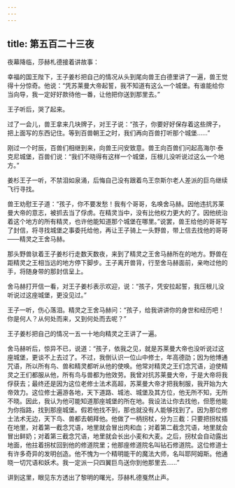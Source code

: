 ```yaml
---
---
---
```

title: 第五百二十三夜
---






夜幕降临，莎赫札德接着讲故事：





幸福的国王陛下，王子姜杉把自己的情况从头到尾向兽王白德里讲了一遍，兽王觉得十分惊奇。他说：“凭苏莱曼大帝起誓，我不知道有这么一个城堡。有谁能给你当向导，我一定好好款待他一番，让他把你送到那里去。”

王子听后，哭了起来。

过了一会儿，兽王拿来几块牌子，对王子说：“孩子，你要好好保存着这些牌子，把上面写的东西记住。等到百兽朝王之时，我们再向百兽打听那个城堡……”

刚过一个时辰，百兽们相继到来，向兽王问安致意。兽王向百兽们问起高海尔·泰克尼城堡，百兽们说：“我们不晓得有这样一个城堡，压根儿没听说过这么一个地方。”

姜杉王子一听，不禁泪如泉涌，后悔自己没有跟着鸟王奈斯尔老人差派的巨鸟继续飞行寻找。

兽王劝慰王子道：“孩子，你不要发愁！我有个哥哥，名唤舍马赫。因他违抗苏莱曼大帝的意志，被抓去当了俘虏。在精灵当中，没有比他权力更大的了。因他统治着这个地方的所有精灵，也许他能知道那个城堡在哪里。”说罢，兽王给他的哥哥写了封信，将寻找城堡之事委托给他，再让王子骑上一头野兽，带上信去找他的哥哥——精灵之王舍马赫。

那头野兽驮着王子姜杉行走数天数夜，来到了精灵之王舍马赫所在的地方。野兽在距精灵之王相当远的地方停下脚步。王子离开兽背，行至舍马赫面前，亲吻过他的手，将随身带的那封信呈上。

舍马赫打开信一看，对王子姜杉表示欢迎，说：“孩子，凭安拉起誓，我压根儿没听说过这座城堡，更没见过。”

王子一听，伤心落泪。精灵之王舍马赫问：“孩子，给我讲讲你的身世和经历吧！你是何人？从何处而来，又到何处而去呢？”

王子姜杉把自己的情况一五一十地向精灵之王讲了一遍。

舍马赫听后，惊异不已，说道：“孩子，依我之见，就是苏莱曼大帝也没听说过这座城堡，更谈不上去过了。不过，我倒认识一位山中修士，年高德劭；因为他博通咒语，所以所有鸟、兽和精灵都听从他的使唤。他常对精灵之王们念咒语，迫使精灵之王们都服从他，所有鸟与兽都为他效劳。我曾对抗苏莱曼大帝，于是大帝将我俘获去；最终还是因为这位老修士法术高超，苏莱曼大帝才把我制服，我开始为大帝效力。这位修士遍游各地，天下道路、城池、城堡及其方位，他无所不知，无所不晓。因此，我认为他可能知道那座城堡的所在地。我设法让你去找他，但愿他能为你指路，找到那座城堡。假若他找不到，那也就没有人能够找到了。因为那位修士法术无边，天下鸟、兽都去朝拜他。他做了一柄拐杖，分为三截：只要把拐杖插在地里，对着第一截念咒语，地里就会冒出肉和血；对着第二截念咒语，地里就会冒出鲜奶；对着第三截念咒语，地里就会长出小麦和大麦。之后，拐杖会自动露出地面，他拄着拐杖回到他的修道院里；他那座修道院名叫钻石修道院。这位修道士有许多奇异的发明创造。他不愧为一个精明能干的魔法大师，名叫耶阿姆斯。他通晓一切咒语和妖术。我一定派一只四翼巨鸟送你到他那里去……”





讲到这里，眼见东方透出了黎明的曙光，莎赫札德戛然止声。